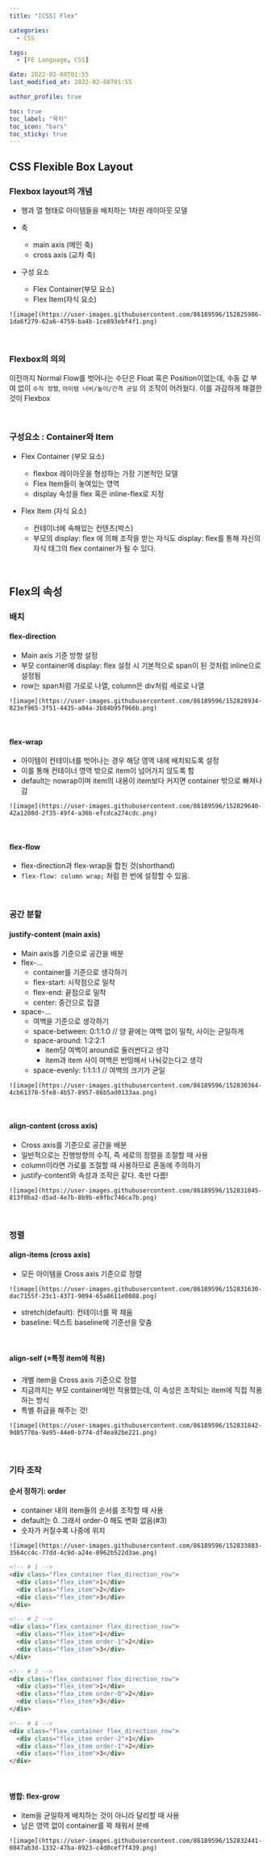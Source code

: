 ```yaml
---
title: "[CSS] Flex"

categories:
  - CSS

tags:
  - [FE Language, CSS]

date: 2022-02-08T01:55
last_modified_at: 2022-02-08T01:55

author_profile: true

toc: true
toc_label: "목차"
toc_icon: "bars"
toc_sticky: true
---
```


## CSS Flexible Box Layout

### Flexbox layout의 개념

- 행과 열 형태로 아이템들을 배치하는 1차원 레이아웃 모델
- 축

  - main axis (메인 축)
  - cross axis (교차 축)

- 구성 요소

  - Flex Container(부모 요소)
  - Flex Item(자식 요소)

`![image](https://user-images.githubusercontent.com/86189596/152825986-1da6f279-62a6-4759-ba4b-1ce893ebf4f1.png)`

<br />

### Flexbox의 의의

이전까지 Normal Flow를 벗어나는 수단은 Float 혹은 Position이었는데, 수동 값 부여 없이 `수직 정렬`, `아이템 너비/높이/간격 균일` 의 조작이 어려웠다. 이를 과감하게 해결한 것이 Flexbox

<br />

### 구성요소 : Container와 Item

- Flex Container (부모 요소)

  - flexbox 레이아웃을 형성하는 가장 기본적인 모델
  - Flex Item들이 놓여있는 영역
  - display 속성을 flex 혹은 inline-flex로 지정

- Flex Item (자식 요소)
  - 컨테이너에 속해있는 컨텐츠(박스)
  - 부모의 display: flex 에 의해 조작을 받는 자식도 display: flex를 통해 자신의 자식 태그의 flex container가 될 수 있다.

<br />

## Flex의 속성

### 배치

#### flex-direction

- Main axis 기준 방향 설정
- 부모 container에 display: flex 설정 시 기본적으로 span이 된 것처럼 inline으로 설정됨
- row는 span처럼 가로로 나열, column은 div처럼 세로로 나열

`![image](https://user-images.githubusercontent.com/86189596/152828934-823ef965-3f51-4435-a04a-3b84b95f966b.png)`

<br />

#### flex-wrap

- 아이템이 컨테이너를 벗어나는 경우 해당 영역 내에 배치되도록 설정
- 이를 통해 컨테이너 영역 밖으로 item이 넘어가지 않도록 함
- default는 nowrap이며 item의 내용이 item보다 커지면 container 밖으로 빠져나감

`![image](https://user-images.githubusercontent.com/86189596/152829640-42a1208d-2f35-49f4-a36b-efcdca274cdc.png)`

<br />

#### flex-flow

- flex-direction과 flex-wrap을 합친 것(shorthand)
- `flex-flow: column wrap;` 처럼 한 번에 설정할 수 있음.

<br />

### 공간 분할

#### justify-content (main axis)

- Main axis를 기준으로 공간을 배분
- flex-...
  - container를 기준으로 생각하기
  - flex-start: 시작점으로 밀착
  - flex-end: 끝점으로 밀착
  - center: 중간으로 집결
- space-...
  - 여백을 기준으로 생각하기
  - space-between: 0:1:1:0 // 양 끝에는 여백 없이 밀착, 사이는 균일하게
  - space-around: 1:2:2:1
    - item당 여백이 around로 둘러싼다고 생각
    - item과 item 사이 여백은 반띵해서 나눠갖는다고 생각
  - space-evenly: 1:1:1:1 // 여백의 크기가 균일

`![image](https://user-images.githubusercontent.com/86189596/152830364-4cb61378-5fe8-4b57-8957-86b5ad0133aa.png)`

<br />

#### align-content (cross axis)

- Cross axis를 기준으로 공간을 배분
- 일반적으로는 진행방향의 수직, 즉 세로의 정렬을 조절할 때 사용
- column이라면 가로를 조절할 때 사용하므로 혼동에 주의하기
- justify-content와 속성과 조작은 같다. 축만 다름!

`![image](https://user-images.githubusercontent.com/86189596/152831045-813f0ba2-d5ad-4e7b-8b9b-e9fbc746ca7b.png)`

<br />

### 정렬

#### align-items (cross axis)

- 모든 아이템을 Cross axis 기준으로 정렬

`![image](https://user-images.githubusercontent.com/86189596/152831630-dac7155f-23c1-4371-9094-65a8611e0088.png)`

- stretch(default): 컨테이너를 꽉 채움
- baseline: 텍스트 baseline에 기준선을 맞춤

<br />

#### align-self (⭐특정 item에 적용)

- 개별 item을 Cross axis 기준으로 정렬
- 지금까지는 부모 container에만 적용했는데, 이 속성은 조작되는 item에 직접 적용하는 방식
- 특별 취급을 해주는 것!

`![image](https://user-images.githubusercontent.com/86189596/152831842-9d85770a-9a95-44e0-b774-df4ea92be221.png)`

<br />

### 기타 조작

#### 순서 정하기: order

- container 내의 item들의 순서를 조작할 때 사용
- default는 0. 그래서 order-0 해도 변화 없음(#3)
- 숫자가 커질수록 나중에 위치

`![image](https://user-images.githubusercontent.com/86189596/152833883-3564cc4c-77dd-4c9d-a24e-0962b522d3ae.png)`

```html
<!-- # 1 -->
<div class="flex_container flex_direction_row">
  <div class="flex_item">1</div>
  <div class="flex_item">2</div>
  <div class="flex_item">3</div>
</div>

<!-- # 2 -->
<div class="flex_container flex_direction_row">
  <div class="flex_item">1</div>
  <div class="flex_item order-1">2</div>
  <div class="flex_item">3</div>
</div>

<!-- # 3 -->
<div class="flex_container flex_direction_row">
  <div class="flex_item">1</div>
  <div class="flex_item order-0">2</div>
  <div class="flex_item">3</div>
</div>

<!-- # 4 -->
<div class="flex_container flex_direction_row">
  <div class="flex_item order-2">1</div>
  <div class="flex_item order-1">2</div>
  <div class="flex_item">3</div>
</div>
```

<br />

#### 병합: flex-grow

- item을 균일하게 배치하는 것이 아니라 달리할 때 사용
- 남은 영역 없이 container를 꽉 채워서 분배

`![image](https://user-images.githubusercontent.com/86189596/152832441-0847ab3d-1332-47ba-8923-c4d0cef7f439.png)`
